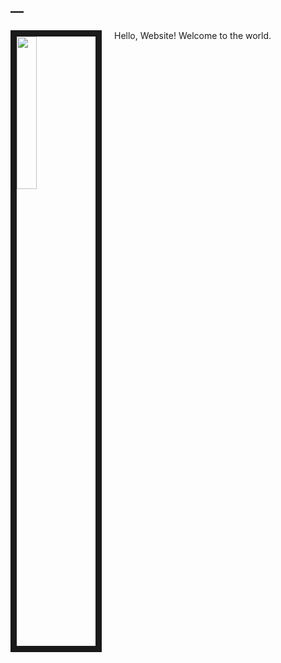 ---
---

<link rel="stylesheet" href="styles.css" type="text/css">
<img src="images/SJIN.png" style="width:25%; border:10px solid; margin-right: 20px" align="left">


Hello, Website! Welcome to the world.
